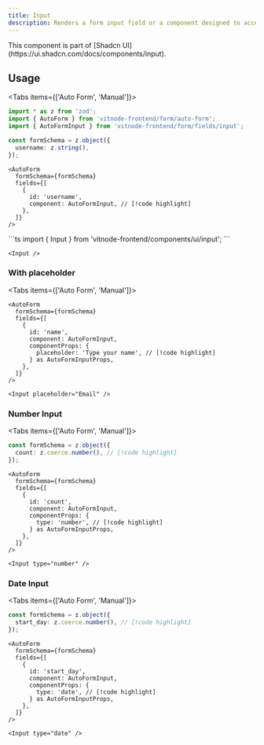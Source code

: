 ```yaml
---
title: Input
description: Renders a form input field or a component designed to accept user text or data.
---
```



<ImageZoom src={img} className="max-w-xs" alt="Input" />

<Callout title="Shadcn UI">
  This component is part of [Shadcn
  UI](https://ui.shadcn.com/docs/components/input).
</Callout>

## Usage


<Tabs items={['Auto Form', 'Manual']}>
  <Tab value="Auto Form">
```ts
import * as z from 'zod';
import { AutoForm } from 'vitnode-frontend/form/auto-form';
import { AutoFormInput } from 'vitnode-frontend/form/fields/input';
```

```ts
const formSchema = z.object({
  username: z.string(),
});
```

```tsx
<AutoForm
  formSchema={formSchema}
  fields={[
    {
      id: 'username',
      component: AutoFormInput, // [!code highlight]
    },
  ]}
/>
```

  </Tab>

  <Tab value="Manual">
```ts
import { Input } from 'vitnode-frontend/components/ui/input';
```

```tsx
<Input />
```

  </Tab>
</Tabs>

### With placeholder

<Tabs items={['Auto Form', 'Manual']}>
  <Tab value="Auto Form">

```tsx
<AutoForm
  formSchema={formSchema}
  fields={[
    {
      id: 'name',
      component: AutoFormInput,
      componentProps: {
        placeholder: 'Type your name', // [!code highlight]
      } as AutoFormInputProps,
    },
  ]}
/>
```

  </Tab>

  <Tab value="Manual">

```tsx
<Input placeholder="Email" />
```

  </Tab>
</Tabs>

### Number Input

<Tabs items={['Auto Form', 'Manual']}>
  <Tab value="Auto Form">

```ts
const formSchema = z.object({
  count: z.coerce.number(), // [!code highlight]
});
```

```tsx
<AutoForm
  formSchema={formSchema}
  fields={[
    {
      id: 'count',
      component: AutoFormInput,
      componentProps: {
        type: 'number', // [!code highlight]
      } as AutoFormInputProps,
    },
  ]}
/>
```

  </Tab>

  <Tab value="Manual">

```tsx
<Input type="number" />
```

  </Tab>
</Tabs>

### Date Input

<Tabs items={['Auto Form', 'Manual']}>
  <Tab value="Auto Form">

```ts
const formSchema = z.object({
  start_day: z.coerce.number(), // [!code highlight]
});
```

```tsx
<AutoForm
  formSchema={formSchema}
  fields={[
    {
      id: 'start_day',
      component: AutoFormInput,
      componentProps: {
        type: 'date', // [!code highlight]
      } as AutoFormInputProps,
    },
  ]}
/>
```

  </Tab>

  <Tab value="Manual">

```tsx
<Input type="date" />
```

  </Tab>
</Tabs>
